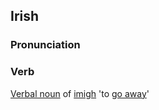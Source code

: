 ==Irish==
===Pronunciation===
{{IPA|[ˈim&#690;əxt]}}
===Verb===
[[Verbal noun]] of [[imigh]] 'to [[go away]]'